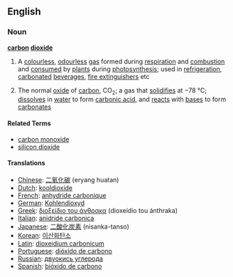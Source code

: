 ==English==
===Noun===
'''[[carbon]] [[dioxide]]'''
{{wikipedia}}
#A [[colourless]], [[odourless]] [[gas]] formed during [[respiration]] and [[combustion]] and [[consumed]] by [[plant]]s during [[photosynthesis]]; used in [[refrigeration]], [[carbonated]] [[beverage]]s, [[fire extinguisher]]s etc
#{{chemistry}} The normal [[oxide]] of [[carbon]], CO<sub>2</sub>; a gas that [[solidifies]] at &minus;78 °C; [[dissolve]]s in [[water]] to form [[carbonic acid]], and [[react]]s with [[base]]s to form [[carbonate]]s

====Related Terms====
*[[carbon monoxide]]
*[[silicon dioxide]]

====Translations====
*[[Chinese]]: [[二氧化碳]] (eryang huatan)
*[[Dutch]]: [[kooldioxide]]
*[[French]]: [[anhydride carbonique]]
*[[German]]: [[Kohlendioxyd]]
*[[Greek]]: [[διοξείδιο του άνθρακα]] (dioxeídio tou ánthraka)
*[[Italian]]: [[anidride carbonica]]
*[[Japanese]]: [[二酸化炭素]] (nisanka-tanso)
*[[Korean]]: [[이산화탄소]]
*[[Latin]]: [[dioxeidium carbonicum]]
*[[Portuguese]]: [[dióxido de carbono]]
*[[Russian]]: [[двуокись углерода]]
*[[Spanish]]: [[bióxido de carbono]]
